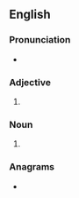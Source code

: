 ==English==

===Pronunciation===
* {{IPA|/əˈki.ən/|lang=en}}

===Adjective===
{{en-adj|-}}

# {{alternative spelling of|Achaean|lang=en}}

===Noun===
{{en-noun}}

# {{alternative spelling of|Achaean|lang=en}}

===Anagrams===
* {{l|en|Aachen}}
